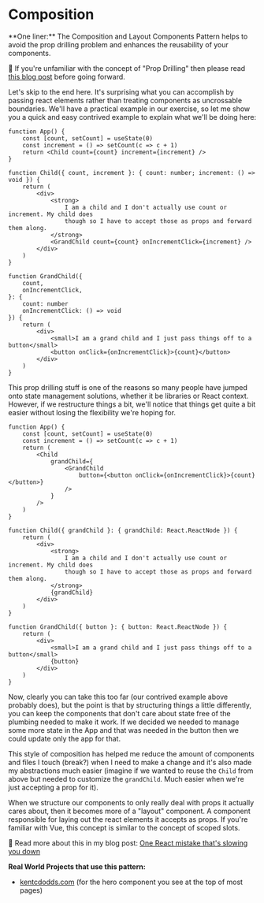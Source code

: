 # Composition

<callout-success>
	**One liner:** The Composition and Layout Components Pattern helps to avoid
	the prop drilling problem and enhances the reusability of your components.
</callout-success>

🦉 If you're unfamiliar with the concept of "Prop Drilling" then please read
[this blog post](https://kentcdodds.com/blog/prop-drilling) before going
forward.

Let's skip to the end here. It's surprising what you can accomplish by passing
react elements rather than treating components as uncrossable boundaries. We'll
have a practical example in our exercise, so let me show you a quick and easy
contrived example to explain what we'll be doing here:

```tsx
function App() {
	const [count, setCount] = useState(0)
	const increment = () => setCount(c => c + 1)
	return <Child count={count} increment={increment} />
}

function Child({ count, increment }: { count: number; increment: () => void }) {
	return (
		<div>
			<strong>
				I am a child and I don't actually use count or increment. My child does
				though so I have to accept those as props and forward them along.
			</strong>
			<GrandChild count={count} onIncrementClick={increment} />
		</div>
	)
}

function GrandChild({
	count,
	onIncrementClick,
}: {
	count: number
	onIncrementClick: () => void
}) {
	return (
		<div>
			<small>I am a grand child and I just pass things off to a button</small>
			<button onClick={onIncrementClick}>{count}</button>
		</div>
	)
}
```

This prop drilling stuff is one of the reasons so many people have jumped onto
state management solutions, whether it be libraries or React context. However,
if we restructure things a bit, we'll notice that things get quite a bit easier
without losing the flexibility we're hoping for.

```tsx
function App() {
	const [count, setCount] = useState(0)
	const increment = () => setCount(c => c + 1)
	return (
		<Child
			grandChild={
				<GrandChild
					button={<button onClick={onIncrementClick}>{count}</button>}
				/>
			}
		/>
	)
}

function Child({ grandChild }: { grandChild: React.ReactNode }) {
	return (
		<div>
			<strong>
				I am a child and I don't actually use count or increment. My child does
				though so I have to accept those as props and forward them along.
			</strong>
			{grandChild}
		</div>
	)
}

function GrandChild({ button }: { button: React.ReactNode }) {
	return (
		<div>
			<small>I am a grand child and I just pass things off to a button</small>
			{button}
		</div>
	)
}
```

Now, clearly you can take this too far (our contrived example above probably
does), but the point is that by structuring things a little differently, you can
keep the components that don't care about state free of the plumbing needed to
make it work. If we decided we needed to manage some more state in the App and
that was needed in the button then we could update only the app for that.

This style of composition has helped me reduce the amount of components and
files I touch (break?) when I need to make a change and it's also made my
abstractions much easier (imagine if we wanted to reuse the `Child` from above
but needed to customize the `grandChild`. Much easier when we're just accepting
a prop for it).

When we structure our components to only really deal with props it actually
cares about, then it becomes more of a "layout" component. A component
responsible for laying out the react elements it accepts as props. If you're
familiar with Vue, this concept is similar to the concept of scoped slots.

📜 Read more about this in my blog post:
[One React mistake that's slowing you down](https://epicreact.dev/one-react-mistake-thats-slowing-you-down)

**Real World Projects that use this pattern:**

- [kentcdodds.com](https://kentcdodds.com) (for the hero component you see at
  the top of most pages)
